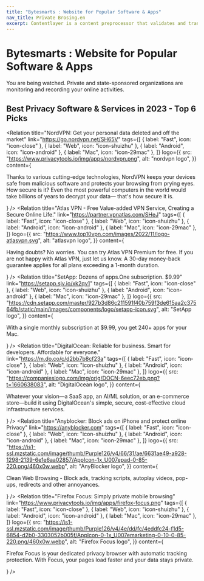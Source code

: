 ```yaml
---
title: "Bytesmarts : Website for Popular Software & Apps"
nav_title: Private Brosing.en
excerpt: Contentlayer is a content preprocessor that validates and transforms your content into type-safe JSON you can easily import into your application.
---
```


# Bytesmarts : Website for Popular Software & Apps

You are being watched. Private and state-sponsored organizations are monitoring and recording your online activities.

## Best Privacy Software & Services in 2023 - Top 6 Picks

<Relation
  title="NordVPN: Get your personal data deleted and off the market"
  link="https://go.nordvpn.net/SH65V"
  tags={[
    { label: "Fast", icon: "icon-close" },
    { label: "Web", icon: "icon-shuizhu" },
    { label: "Android", icon: "icon-android" },
    { label: "Mac", icon: "icon-29mac" },
  ]}
  logo={{
    src: "https://www.privacytools.io/img/apps/nordvpn.png",
    alt: "nordvpn logo",
  }}
  content={
    <p>
      Thanks to various cutting-edge technologies, NordVPN keeps your devices
      safe from malicious software and protects your browsing from prying eyes.
      How secure is it? Even the most powerful computers in the world would take
      billions of years to decrypt your data— that's how secure it is.
    </p>
  }
/>
<Relation
  title="Atlas VPN - Free Value-added VPN Service, Creating a Secure Online Life."
  link="https://partner.vpnatlas.com/SHeJ"
  tags={[
    { label: "Fast", icon: "icon-close" },
    { label: "Web", icon: "icon-shuizhu" },
    { label: "Android", icon: "icon-android" },
    { label: "Mac", icon: "icon-29mac" },
  ]}
  logo={{
    src: "https://www.top10vpn.com/images/2022/11/logo-atlasvpn.svg",
    alt: "atlasvpn logo",
  }}
  content={
    <p>
      Having doubts? No worries. You can try Atlas VPN Premium for free. If you
      are not happy with Atlas VPN, just let us know. A 30-day money-back
      guarantee applies for all plans exceeding a 1-month duration.
    </p>
  }
/>
<Relation
  title="SetApp: Dozens of apps.One subscription. $9.99"
  link="https://setapp.sjv.io/xk2qv1"
  tags={[
    { label: "Fast", icon: "icon-close" },
    { label: "Web", icon: "icon-shuizhu" },
    { label: "Android", icon: "icon-android" },
    { label: "Mac", icon: "icon-29mac" },
  ]}
  logo={{
    src: "https://cdn.setapp.com/master/927b3d86c211591f40b759f3de615aa2c37564fb/static/main/images/components/logo/setapp-icon.svg",
    alt: "SetApp logo",
  }}
  content={
    <p>
      With a single monthly subscription at $9.99, you get 240+ apps for your
      Mac.
    </p>
  }
/>
<Relation
  title="DigitalOcean: Reliable for business. Smart for developers. Affordable for everyone."
  link="https://m.do.co/c/d2bb7b8cf23a"
  tags={[
    { label: "Fast", icon: "icon-close" },
    { label: "Web", icon: "icon-shuizhu" },
    { label: "Android", icon: "icon-android" },
    { label: "Mac", icon: "icon-29mac" },
  ]}
  logo={{
    src: "https://companieslogo.com/img/orig/DOCN-6eec72eb.png?t=1660638083",
    alt: "DigitalOcean logo",
  }}
  content={
    <p>
      Whatever your vision—a SaaS app, an AI/ML solution, or an e-commerce
      store—build it using DigitalOcean's simple, secure, cost-effective cloud
      infrastructure services.
    </p>
  }
/>
<Relation
  title="Anyblocker: Block ads on iPhone and protect online Privacy"
  link="https://anyblocker.com"
  tags={[
    { label: "Fast", icon: "icon-close" },
    { label: "Web", icon: "icon-shuizhu" },
    { label: "Android", icon: "icon-android" },
    { label: "Mac", icon: "icon-29mac" },
  ]}
  logo={{
    src: "https://is1-ssl.mzstatic.com/image/thumb/Purple126/v4/66/31/ae/6631ae49-a928-1298-2139-6e1e6aa02857/AppIcon-1x_U007epad-0-85-220.png/460x0w.webp",
    alt: "AnyBlocker logo",
  }}
  content={
    <p>
      Clean Web Browsing - Block ads, tracking scripts, autoplay videos,
      pop-ups, redirects and other annoyances.
    </p>
  }
/>
<Relation
  title="Firefox Focus: Simply private mobile browsing"
  link="https://www.privacytools.io/img/apps/firefox-focus.png"
  tags={[
    { label: "Fast", icon: "icon-close" },
    { label: "Web", icon: "icon-shuizhu" },
    { label: "Android", icon: "icon-android" },
    { label: "Mac", icon: "icon-29mac" },
  ]}
  logo={{
    src: "https://is1-ssl.mzstatic.com/image/thumb/Purple126/v4/4e/dd/fc/4eddfc24-f1d5-6854-d2b0-3303052b005f/AppIcon-0-1x_U007emarketing-0-10-0-85-220.png/460x0w.webp",
    alt: "Firefox Focus logo",
  }}
  content={
    <p>
      Firefox Focus is your dedicated privacy browser with automatic tracking
      protection. With Focus, your pages load faster and your data stays
      private.
    </p>
  }
/>
